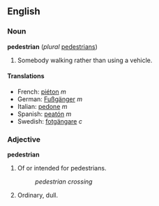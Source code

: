 ==English==
===Noun===
'''pedestrian''' (''plural'' [[pedestrians]])
# Somebody walking rather than using a vehicle.

====Translations====
*French: [[piéton]] ''m''
*German: [[Fußgänger]] ''m''
*Italian: [[pedone]] ''m''
*Spanish: [[peatón]] ''m''
*Swedish: [[fotgängare]] ''c''

===Adjective===
'''pedestrian'''

# Of or intended for pedestrians.
#:''pedestrian crossing''
# Ordinary, dull.
<!-- # everyday, commonplace - is this right? -->